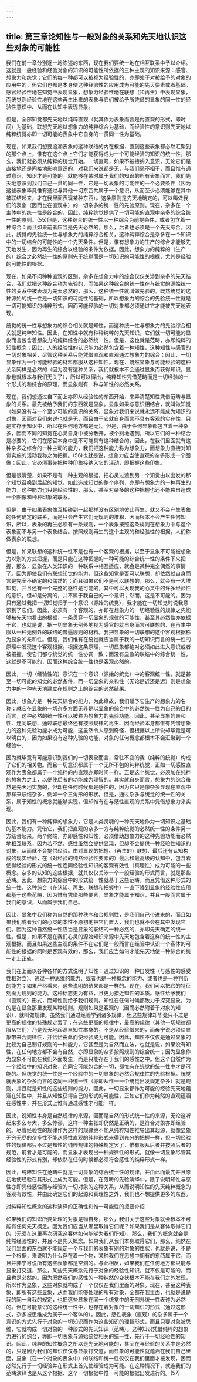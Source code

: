 ```yaml
---
---
---
```

title: 第三章论知性与一般对象的关系和先天地认识这些对象的可能性
---





我们在前一章分别逐一地陈述的东西，现在我们要统一地在相互联系中予以介绍。这就是一般经验和经验对象的知识的可能性所依据的三种主观的知识来源：感官、想象力和统觉；它们的每一种都可以被视为经验性的，亦即处于对被给予的对象的应用中的，但它们也都是本身使这种经验性的应用成为可能的先天要素或者基础。感官经验性地在知觉中表现显象，想象力经验性地在联想（和再生）中表现显象，而统觉则经验性地在这些再生出来的表象与它们被给予所凭借的显象的同一性的经验性意识中、从而在认知中表现显象。

但是，全部知觉都先天地以纯粹直观（就其作为表象而言是内直观的形式，即时间）为基础，联想先天地以想象力的纯粹综合为基础，而经验性的意识则先天地以纯粹统觉亦即一切可能的表象中它自身的一贯同一性为基础。

现在，如果我们想要追溯表象的这种联结的内在根据，直到这些表象都必然汇聚到的那个点上，惟有在这个点上它们才能获得成为一个可能经验的知识的统一性，那么，我们就必须从纯粹的统觉开始。一切直观，如果不被接纳入意识，无论它们是直接地还是间接地影响意识的，对我们来说都是无，与我们毫不相干，而且惟有通过意识，知识才是可能的。就能够在某时属于我们的知识的所有表象而言，我们先天地意识到我们自己一贯的同一性，它是一切表象的可能性的一个必要条件（因为这些表象毕竟惟有通过与其他一切东西共属于一个意识，从而至少必须能够在其中被联结起来，才在我里面表现某种东西）。这条原则是先天地确定的，可以叫做我们的表象（因而也在直观中）的一切杂多的统一性的先验原则。现在，杂多在一个主体中的统一性是综合的，因此，纯粹统觉提供了一切可能的直观中杂多的综合统一性的原则。(55)但是，这种综合的统一性以一种综合为前提条件，或者包含着一种综合：而且如果前者应当是先天必然的，那么，后者也必须是一个先天综合。因此，统觉的先验统一性与想象力的纯粹综合相关，这种纯粹综合是杂多在一个知识中的一切结合的可能性的一个先天条件。但是，惟有想象力的生产的综合才能够先天地发生，因为再生的综合以经验的条件为依据。因此，想象力的纯粹的（生产的）综合之必然统一性的原则先于统觉而是一切知识的可能性的根据，尤其是经验的可能性的根据。

现在，如果不问种种直观的区别，杂多在想象力中的综合仅仅关涉到杂多的先天结合，我们就把这种综合称为先验的，而如果这种综合的统一性在与统觉的源始统一性的关系中被表现为先天必然的，那么，这种统一性就叫做先验的。既然统觉的这种源始的统一性是一切知识的可能性的基础，所以想象力的综合的先验统一性就是一切可能知识的纯粹形式，因而可能经验的一切对象都必须通过它才能被先天地表现。

统觉的统一性与想象力的综合相关就是知性，而这种统一性与想象力的先验综合相关就是纯粹知性。因此，在知性中就有种种纯粹的先天知识，它们就一切可能的显象而言包含着想象力的纯粹综合的必然统一性。但是，这也就是范畴，亦即纯粹的知性概念；因此，人的经验性的认识能力必然包含着一种知性，这种知性与感官的一切对象相关，尽管这种关系只能凭借直观和直观通过想象力的综合；因此，一切显象作为一个可能经验的材料都服从这种知性。现在，既然显象与可能经验的这种关系同样是必然的（因为没有这种关系，我们就根本不会通过显象而获得知识，显象也就根本与我们无关了），所以可以得出，纯粹知性凭借范畴而是一切经验的一个形式的和综合的原理，而显象则有一种与知性的必然关系。

现在，我们想通过自下而上亦即从经验性的东西开始，来弄清楚知性凭借范畴与显象的关系。最先被给予我们的东西就是显象。显象如果与意识相结合，就叫做知觉（如果没有与一个至少可能的意识的关系，显象对我们来说就永远不能成为知识的对象，因而对我们来说也就是无，而且由于它就自身而言不具有客观的实在性，只是实存于知识中，所以在任何地方都是无）。但是，由于任何显象都包含着一种杂多，因而不同的知觉在心灵自身中被分散开，被个别地遇到，所以它们的一种结合是必要的，它们在感官本身中是不可能具有这种结合的。因此，在我们里面就有这种杂多之综合的一种主动的能力，我们把这种能力称为想象力，而想象力直接对知觉实施的活动我称之为把握。(56)也就是说，想象力应当使直观的杂多形成一个图像；因此，它必须事先把种种印象接纳入它的活动，即把握这些印象。

但是很清楚，如果不是有一种主观的根据，把心灵过渡到另一个知觉由以出发的那个知觉召唤到后起的知觉，如此造成知觉的整个序列，亦即有想象力的一种再生的能力，这种能力也只是经验性的，那么，甚至对杂多的这种把握也还不能独自造成一个图像和种种印象的联系。

但是，由于如果表象像互相碰到一起那样没有区别地彼此再生，就又不会产生表象的任何确定的联系，而是只会产生它们无规则的堆积，因而根本不会产生任何知识，所以，表象的再生必须有一条规则，一个表象按照这条规则在想象力中与这个表象而不与另一个表象结合。按照规则再生的这个主观的和经验性的根据，人们称做表象的联想。

但是，如果联想的这种统一性不是也有一个客观的根据，以至于显象不可能被想象力以别的方式把握，而是只能在这种把握的一种可能的综合统一性的条件下来把握，那么，显象在人类知识的一种联系中相互适应，就会是某种完全偶然的事情了。因为即使我们有联想知觉的能力，但这些知觉是否可以联想，却依然就自身而言是完全不确定的和偶然的；而且如果它们不是可以联想的，那么，就会有一大堆知觉，并且还有一个完整的感性是可能的，其中可以发现我的心灵中的许多经验性的意识，但却是分离的，并不属于我自己的一个意识；然而，这是不可能的。因为只有通过我把一切知觉归于一个意识（源始的统觉），我才能在一切知觉时说我意识到了它们。因此，必须有一个客观的、亦即在想象力的一切经验性的规律之先能够被先天地看出的根据，一条贯穿一切显象的规律的可能性、甚至其必然性亦依据于它，也就是说，把一切显象无例外地视为感官的就自身而言可联想的、在再生中服从一种无例外的联结的普遍规则的材料。我把显象的一切联想的这个客观根据称为显象的亲和性。但是，我们惟有在统觉就应当属于我的一切知识而言的统一性的原理中发现这个客观根据。根据这条原理，一切显象都绝对必须如此进入意识或者被把握，使它们都与统觉的统一性协调一致；而没有显象的联结中的综合统一性，这就是不可能的，因而这种综合统一性也是客观必然的。

因此，一切（经验性的）意识在一个意识（源始的统觉）中的客观统一性，就是甚至一切可能的知觉的必然条件，而一切显象的亲和性（无论是近还是远）则是想象力中的一种先天地建立在规则之上的综合的必然结果。

因此，想象力是一种先天综合的能力，为此缘故，我们赋予它生产的想象力的名称；就它在显象的一切杂多方面无非是以显象的综合中的必然统一性为自己的目的而言，这种必然的统一性可以被称为想象力的先验功能。因此，甚至显象的亲和性、连同联想、通过联想最终还有按照规律的再生、因而经验本身都惟有凭借想象力的这种先验功能才成为可能，这虽然令人感到奇怪，但根据以上所说却毕竟是可以明白的，因为如果没有这种先验的功能，对象的任何概念都根本不会汇聚到一个经验中。

因为就毕竟有可能意识到我们的一切表象而言，常驻不变的我（纯粹的统觉）构成了它们的相关物。而且一切意识都属于一个无所不包的纯粹统觉，正如一切感性直观作为表象都属于一个纯粹的内直观亦即时间一样。正是这个统觉，必须加在纯粹的想象力之上，以便使后者的功能成为理智的。其实就自身而言，想象力的综合虽然是先天地实施的，但却在任何时候都是感性的，因为它只是像杂多显现在直观中那样来联结杂多，例如一个三角形的形状。但是，通过杂多与统觉的统一性的关系，属于知性的概念就能够实现，但却惟有在与感性直观的关系中凭借想象力来实现。

因此，我们有一种纯粹的想象力，它是人类灵魂的一种先天地作为一切知识之基础的基本能力。凭借它，我们把直观的杂多一方与纯粹统觉的必然统一性的条件另一方结合起来。两个终端，亦即感性和知性，必须借助想象力的这种先验功能而必然地相互联系，因为若不然，感性虽然会提供显现，但却不会提供一种经验性知识的对象，从而就不会提供经验。由对显现的把握、（再生的）联想、最后还有认知构成的现实经验，在（对经验的纯然经验性要素的）最后和最高级的认知中，包含着使得经验的形式的统一性连同经验性知识的客观有效性（真理性）成为可能的一些概念。杂多的认知的这些根据，就其仅仅关涉一个一般经验的形式而言，就是那些范畴。因此，想象力的综合中的形式统一性就基于这些范畴，而且凭借这种形式的统一性，这种综合（在认知、再生、联想和把握中）一直下降到显象的经验性应用都基于这些范畴，因为惟有凭借那些要素，显象才能属于知识，并且一般而言属于我们的意识，从而属于我们自己。

因此，显象中我们称为自然的那种秩序和合规则性，是我们自己带进来的，而且如果我们或者我们的心灵的本性不原初地把它们置入，我们也就不会在其中发现它们。因为这种自然统一性应当是显象的联结的一种必然的、亦即先天确定的统一性。但是，如果不是在我们心灵的源始知识来源中先天地包含着这样的统一性的主观根据，而且如果这些主观的条件不在它们是一般而言在经验中认识一个客体的可能性的根据的同时是客观有效的，那么，我们应当如何才能先天地使一种综合的统一走上正轨。

我们在上面以各种各样的方式说明了知性：通过知识的一种自发性（与感性的感受性相对立）、通过一种思维的能力、或者也是一种概念的能力、或者也是一种判断的能力；如果严格看来，这些说明的结果都是一样的。现在，我们可以把它的特征刻画为规则的能力。这种标志更为有益，且更为接近知性的本质。感性给予我们（直观的）形式，而知性则给予我们规则。知性在任何时候都致力于探究显象，为的是在显象那里发现某种规则。规则如果是客观的（因而必然附着于对象的知识），就叫做规律。虽然我们通过经验学到诸多规律，但这些规律却毕竟只不过是更高的规律的特殊规定罢了；在这些更高的规律中，最高的规律（其他一切规律都服从它们）乃是先天地起源自知性本身的，不是从经验借来的，而毋宁说必须给显象带来合规律性，并恰恰由此而使经验成为可能。因此，知性不仅仅是通过显象的比较为自己制订规则的一种能力，它甚至是为自然而立法，也就是说，如果没有知性，在任何地方都不会有自然，亦即显象的杂多按照规则的综合统一；因为显象作为显象不可能在我们外面发生，而是只能存在于我们的感性之中。但这个自然作为一个经验中的知识对象，连同它可能包含的一切，都惟有在统觉的统一性中才是可能的。但统觉的统一性是一个经验中的一切显象的必然合规律性的先验根据。统觉就表象的杂多而言的这同一种统一性（亦即从惟一一个统觉出发规定杂多）就是规则，并且就是知性的这些规则的能力。因此，一切显象都作为可能的经验先天地蕴涵在知性中，并且从知性获得自己的形式的可能性，正如它们作为纯然的直观蕴涵在感性中，并在形式上惟有通过感性才可能一样。

因此，说知性本身是自然规律的来源，因而是自然的形式统一性的来源，无论这听起来多么夸大，多么悖谬，这样一种主张却仍然是正确的，是符合对象亦即经验的。尽管经验性的规律作为这样的规律绝不能从纯粹知性推导出其起源，就像显象无穷无尽的杂多性不能从感性直观的纯粹形式来得到充分的把握一样，但一切经验性的规律都只不过是知性的纯粹规律的特殊规定罢了，惟有服从后者并按照后者的规范，前者才是可能的，而显象才表现出一种规律性的形式，就像一切显象尽管其经验性的形式有别，却依然在任何时候都必须符合感性的纯粹形式一样。

因此，纯粹知性在范畴中就是一切显象的综合统一性的规律，并由此而最先并且原初地使经验在其形式上成为可能。但是，在范畴的先验演绎中，除了说明知性与感性亦即凭借感性而与经验的一切对象的这种关系，从而说明知性的先天纯粹概念的客观有效性，并由此确定它们的起源和真理性之外，我们也不想提供更多的东西。

对纯粹知性概念的这种演绎的正确性和惟一可能性的扼要介绍



如果我们的知识所要处理的对象是物自身，那么，我们关于这些对象就会根本不可能有任何先天概念。因为我们应当从哪里取得它们呢？如果我们是从客体取得它们的（无须在这里再次研究这客体如何能够为我们所知），那么，我们的概念就会是纯然经验性的，并且不是先天概念。如果我们从我们本身取得它们，那么，纯然在我们里面的东西就不能规定一个与我们的表象有别的对象的性状，也就是说，不是一个根据，来说明为什么存在着一个物，某种我们在思想中拥有的东西属于它，而且并非宁可说所有这些表象都是空洞的。与此相反，如果我们在任何地方都只能与显象打交道，那么，某些先天概念先行于对象的经验性知识，就不仅是可能的，而且也是必然的。因为既然我们的感性的一种纯然的变状根本不能在我们之外发现，所以作为显象，这些对象就构成了一个仅仅在我们里面的对象。现在，甚至这种表象，即所有这些显象，从而我们能够处理的所有对象，全都在我里面，也就是说是我的同一自我的规定，也把这些显象在同一个统觉中的无例外统一性表述为必然的。但在可能意识的这种统一性中，也存在着对象的一切知识的形式（通过这形式，杂多被思维成为属于一个客体的）。因此，感性表象（直观）的杂多属于一个意识的方式先行于对象的一切知识而作为这些知识的理智形式，而且只要对象被思维，它就构成一切对象的一种形式的先天知识（范畴）。这种知识凭借纯粹的想象力进行的综合，亦即一切表象与源始统觉相关的统一性，先行于一切经验性的知识。因此，纯粹的知性概念之所以是先天地可能的，甚至在与经验的关系中是必然的，只是因为我们的知识仅仅与显象打交道，而显象的可能性就蕴涵在我们自己里面，显象（在一个对象的表象中）的联结和统一性仅仅在我们里面才被发现，因而必然先行于一切经验并在形式上首先使经验成为可能。在这种情况下，就连我们的范畴演绎也是从这个根据、这个一切根据中惟一可能的根据出发进行的。(57)